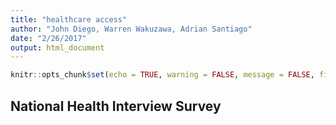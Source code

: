 ```yaml
---
title: "healthcare access"
author: "John Diego, Warren Wakuzawa, Adrian Santiago"
date: "2/26/2017"
output: html_document
---
```


```r
knitr::opts_chunk$set(echo = TRUE, warning = FALSE, message = FALSE, fig.width = 9.5)


```

## National Health Interview Survey
